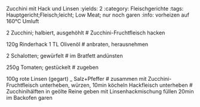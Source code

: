 Zucchini mit Hack und Linsen
:yields: 2
:category: Fleischgerichte
:tags: Hauptgericht;Fleisch;leicht; Low Meat; nur noch garen
:info: vorheizen auf 160°C Umluft

2 Zucchini; halbiert, ausgehöhlt
# Zucchini-Fruchtfleisch hacken

120g Rinderhack
1 TL Olivenöl
# anbraten, herausnehmen

2 Schalotten; gewürfelt
# im Bratfett andünsten

250g Tomaten; gestückelt
# zugeben

100g rote Linsen (gegart)
_ Salz+Pfeffer
# zusammen mit Zucchini-Fruchtfleisch unterheben, würzen, 10min köcheln
  Hackfleisch unterheben
# Zucchinihälften in geölte Reine geben
  mit Linsenhackmischung füllen
  20min im Backofen garen







